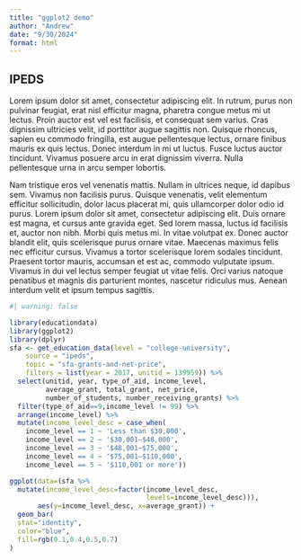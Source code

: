 ```yaml
---
title: "ggplot2 demo"
author: "Andrew"
date: "9/30/2024"
format: html
---
```


## IPEDS

Lorem ipsum dolor sit amet, consectetur adipiscing elit. In rutrum, purus non pulvinar feugiat, erat nisl efficitur magna, pharetra congue metus mi ut lectus. Proin auctor est vel est facilisis, et consequat sem varius. Cras dignissim ultricies velit, id porttitor augue sagittis non. Quisque rhoncus, sapien eu commodo fringilla, est augue pellentesque lectus, ornare finibus mauris ex quis lectus. Donec interdum in mi ut luctus. Fusce luctus auctor tincidunt. Vivamus posuere arcu in erat dignissim viverra. Nulla pellentesque urna in arcu semper lobortis.

Nam tristique eros vel venenatis mattis. Nullam in ultrices neque, id dapibus sem. Vivamus non facilisis purus. Quisque venenatis, velit elementum efficitur sollicitudin, dolor lacus placerat mi, quis ullamcorper dolor odio id purus. Lorem ipsum dolor sit amet, consectetur adipiscing elit. Duis ornare est magna, et cursus ante gravida eget. Sed lorem massa, luctus id facilisis et, auctor non nibh. Morbi quis metus mi. In vitae volutpat ex. Donec auctor blandit elit, quis scelerisque purus ornare vitae. Maecenas maximus felis nec efficitur cursus. Vivamus a tortor scelerisque lorem sodales tincidunt. Praesent tortor mauris, accumsan et est ac, commodo vulputate ipsum. Vivamus in dui vel lectus semper feugiat ut vitae felis. Orci varius natoque penatibus et magnis dis parturient montes, nascetur ridiculus mus. Aenean interdum velit et ipsum tempus sagittis.

```r
#| warning: false

library(educationdata)
library(ggplot2)
library(dplyr)
sfa <- get_education_data(level = "college-university",
    source = "ipeds",
    topic = "sfa-grants-and-net-price",
    filters = list(year = 2017, unitid = 139959)) %>% 
  select(unitid, year, type_of_aid, income_level,
         average_grant, total_grant, net_price, 
         number_of_students, number_receiving_grants) %>% 
  filter(type_of_aid==9,income_level != 99) %>%
  arrange(income_level) %>%
  mutate(income_level_desc = case_when(
    income_level == 1 ~ 'Less than $30,000',
    income_level == 2 ~ '$30,001–$48,000',
    income_level == 3 ~ '$48,001–$75,000',
    income_level == 4 ~ '$75,001–$110,000',
    income_level == 5 ~ '$110,001 or more'))

ggplot(data=(sfa %>%  
  mutate(income_level_desc=factor(income_level_desc,
                                  levels=income_level_desc))), 
       aes(y=income_level_desc, x=average_grant)) + 
  geom_bar(
  stat="identity",
  color="blue",
  fill=rgb(0.1,0.4,0.5,0.7) 
)

```